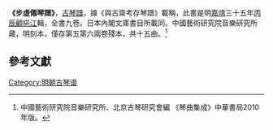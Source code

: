 '''《步虛僊琴譜》'''，[[古琴譜|古琴譜]]，據《與古齋考存琴譜》載稱，此書是明[[嘉靖|嘉靖]]三十五年[[丙辰|丙辰]][[顧挹江|顧挹江]]輯，全書九卷。日本內閣文庫書目所載同。中國藝術研究院音樂研究所藏，明刻本，僅存第五第六兩卷殘本，共十五曲。<ref>中國藝術研究院音樂研究所、北京古琴研究會編 《琴曲集成》中華書局2010年版。</ref>

==參考文獻==
{{reflist}}

[[Category:明朝古琴谱|Category:明朝古琴谱]]
